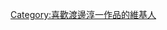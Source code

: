 {{Userbox
  |border-c = #000000
  |border-s = 1
  |id-c     = #cc0000
  |id-s     = 
  |id-fc    = #ffffff
  |info-c   = #ffffff
  |info-s   = 10
  |info-fc  = #000000
  |id       = {{lang|ja|渡辺<br>淳一}}
  |info     = 這個用戶喜歡'''[[渡邊淳一]]'''的作品。
}}

[[Category:喜歡渡邊淳一作品的維基人]]